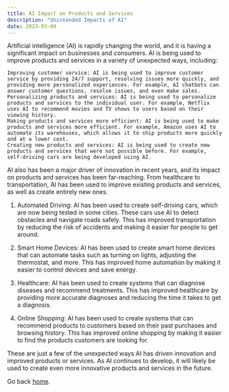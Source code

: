 ```yaml
---
title: AI Impact on Products and Services
description: "Unintended Impacts of AI"
date: 2023-03-09
---
```


Artificial intelligence (AI) is rapidly changing the world, and it is having a significant impact on businesses and consumers. AI is being used to improve products and services in a variety of unexpected ways, including:  

    Improving customer service: AI is being used to improve customer service by providing 24/7 support, resolving issues more quickly, and providing more personalized experiences. For example, AI chatbots can answer customer questions, resolve issues, and even make sales.  
    Personalizing products and services: AI is being used to personalize products and services to the individual user. For example, Netflix uses AI to recommend movies and TV shows to users based on their viewing history.  
    Making products and services more efficient: AI is being used to make products and services more efficient. For example, Amazon uses AI to automate its warehouses, which allows it to ship products more quickly and at a lower cost.  
    Creating new products and services: AI is being used to create new products and services that were not possible before. For example, self-driving cars are being developed using AI.  
    
AI also has been a major driver of innovation in recent years, and its impact on products and services has been far-reaching. From healthcare to transportation, AI has been used to improve existing products and services, as well as create entirely new ones.  

1. Automated Driving: AI has been used to create self-driving cars, which are now being tested in some cities. These cars use AI to detect obstacles and navigate roads safely. This has improved transportation by reducing the risk of accidents and making it easier for people to get around.  

2. Smart Home Devices: AI has been used to create smart home devices that can automate tasks such as turning on lights, adjusting the thermostat, and more. This has improved home automation by making it easier to control devices and save energy.  

3. Healthcare: AI has been used to create systems that can diagnose diseases and recommend treatments. This has improved healthcare by providing more accurate diagnoses and reducing the time it takes to get a diagnosis.  

4. Online Shopping: AI has been used to create systems that can recommend products to customers based on their past purchases and browsing history. This has improved online shopping by making it easier to find the products customers are looking for.  

These are just a few of the unexpected ways AI has driven innovation and improved products or services. As AI continues to develop, it will likely be used to create even more innovative products and services in the future.  

Go back [home](/).
